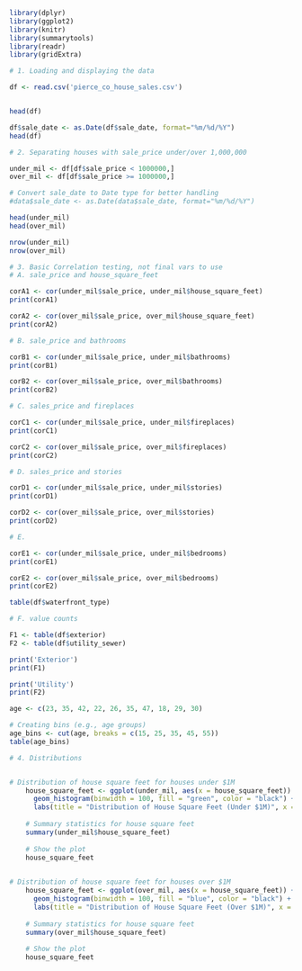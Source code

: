 ```R

library(dplyr)
library(ggplot2)
library(knitr)
library(summarytools)
library(readr)
library(gridExtra)

```


```R
# 1. Loading and displaying the data

df <- read.csv('pierce_co_house_sales.csv')


head(df)

df$sale_date <- as.Date(df$sale_date, format="%m/%d/%Y")
head(df)

```

```R
# 2. Separating houses with sale_price under/over 1,000,000

under_mil <- df[df$sale_price < 1000000,]
over_mil <- df[df$sale_price >= 1000000,]

# Convert sale_date to Date type for better handling
#data$sale_date <- as.Date(data$sale_date, format="%m/%d/%Y")

head(under_mil)
head(over_mil)

```

```R

nrow(under_mil)
nrow(over_mil)

```

```R
# 3. Basic Correlation testing, not final vars to use
# A. sale_price and house_square_feet

corA1 <- cor(under_mil$sale_price, under_mil$house_square_feet)
print(corA1)

corA2 <- cor(over_mil$sale_price, over_mil$house_square_feet)
print(corA2)

```

```R
# B. sale_price and bathrooms

corB1 <- cor(under_mil$sale_price, under_mil$bathrooms)
print(corB1)

corB2 <- cor(over_mil$sale_price, over_mil$bathrooms)
print(corB2)

```

```R
# C. sales_price and fireplaces

corC1 <- cor(under_mil$sale_price, under_mil$fireplaces)
print(corC1)

corC2 <- cor(over_mil$sale_price, over_mil$fireplaces)
print(corC2)

```

```R
# D. sales_price and stories

corD1 <- cor(under_mil$sale_price, under_mil$stories)
print(corD1)

corD2 <- cor(over_mil$sale_price, over_mil$stories)
print(corD2)

```

```R
# E. 

corE1 <- cor(under_mil$sale_price, under_mil$bedrooms)
print(corE1)

corE2 <- cor(over_mil$sale_price, over_mil$bedrooms)
print(corE2)

table(df$waterfront_type)

```

```R
# F. value counts 

F1 <- table(df$exterior)
F2 <- table(df$utility_sewer)

print('Exterior')
print(F1)

print('Utility')
print(F2)

```


```R

age <- c(23, 35, 42, 22, 26, 35, 47, 18, 29, 30)

# Creating bins (e.g., age groups)
age_bins <- cut(age, breaks = c(15, 25, 35, 45, 55))
table(age_bins)

```


```R

# 4. Distributions


# Distribution of house square feet for houses under $1M
    house_square_feet <- ggplot(under_mil, aes(x = house_square_feet)) +
      geom_histogram(binwidth = 100, fill = "green", color = "black") +
      labs(title = "Distribution of House Square Feet (Under $1M)", x = "Square Feet", y = "Frequency")
  
    # Summary statistics for house square feet
    summary(under_mil$house_square_feet)
  
    # Show the plot
    house_square_feet
    
```


```R
# Distribution of house square feet for houses over $1M
    house_square_feet <- ggplot(over_mil, aes(x = house_square_feet)) +
      geom_histogram(binwidth = 100, fill = "blue", color = "black") +
      labs(title = "Distribution of House Square Feet (Over $1M)", x = "Square Feet", y = "Frequency")
  
    # Summary statistics for house square feet
    summary(over_mil$house_square_feet)
  
    # Show the plot
    house_square_feet
    
```


